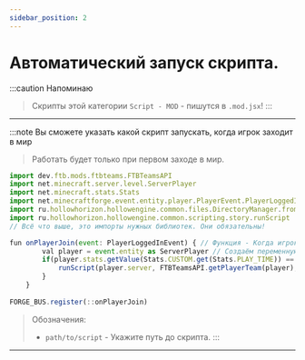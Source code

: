 ```yaml
---
sidebar_position: 2
---
```


# Автоматический запуск скрипта.

:::caution Напоминаю
> Скрипты этой категории `Script - MOD` - пишутся в `.mod.jsx`!
:::

---

:::note Вы сможете указать какой скрипт запускать, когда игрок заходит в мир
> Работать будет только при первом заходе в мир.

```jsx
import dev.ftb.mods.ftbteams.FTBTeamsAPI
import net.minecraft.server.level.ServerPlayer
import net.minecraft.stats.Stats
import net.minecraftforge.event.entity.player.PlayerEvent.PlayerLoggedInEvent
import ru.hollowhorizon.hollowengine.common.files.DirectoryManager.fromReadablePath
import ru.hollowhorizon.hollowengine.common.scripting.story.runScript
// Всё что выше, это импорты нужных библиотек. Они обязательны!

fun onPlayerJoin(event: PlayerLoggedInEvent) { // Функция - Когда игрок подключаемя к миру
        val player = event.entity as ServerPlayer // Создаём переменную Игрок
        if(player.stats.getValue(Stats.CUSTOM.get(Stats.PLAY_TIME)) == 0) {
            runScript(player.server, FTBTeamsAPI.getPlayerTeam(player), "<path/to/script>".fromReadablePath()) // ЗАпускаем указанный скрипт
        }
    }
    
FORGE_BUS.register(::onPlayerJoin)
```
> Обозначения:
> - `path/to/script` - Укажите путь до скрипта.
:::

---
